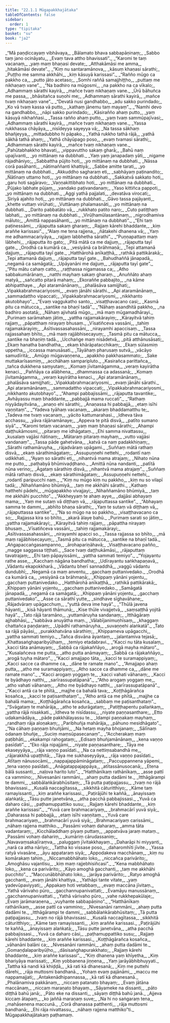 ```yaml
---
title: "22.1.1 Mūgapakkhajātaka"
tableOfContents: false
sidebar:
  order: 1
type: "tipitaka"
basket: "su"
book: "ja2"
---
```



<DynamicBreadcrumb />

<Division number="1" book="ja2" bookNo="23" page="149">

<Paragraph number="1315" type="verses" book="ja2">
_“Mā paṇḍiccayaṃ vibhāvaya,_  
_Bālamato bhava sabbapāṇinaṃ;_  
_Sabbo taṃ jano ocināyatu,_  
_Evaṃ tava attho bhavissati”._  

</Paragraph>

</Division>
<Division number="2" book="ja2" bookNo="23" page="149">

<Paragraph number="1316" type="verses" book="ja2">
_“Karomi te taṃ vacanaṃ,_  
_yaṃ maṃ bhaṇasi devate;_  
_Atthakāmāsi me amma,_  
_hitakāmāsi devate”._  

</Paragraph>

</Division>
<Division number="3" book="ja2" bookNo="23" page="149">

<Paragraph number="1317" type="verses" book="ja2">
_“Kiṃ nu santaramānova,_  
_kāsuṃ khaṇasi sārathi;_  
_Puṭṭho me samma akkhāhi,_  
_kiṃ kāsuyā karissasi”._  

</Paragraph>

</Division>
<Division number="4" book="ja2" bookNo="23" page="149">

<Paragraph number="1318" type="verses" book="ja2">
_“Rañño mūgo ca pakkho ca,_  
_putto jāto acetaso;_  
_Somhi raññā samajjhiṭṭho,_  
_puttaṃ me nikhaṇaṃ vane”._  

</Paragraph>

</Division>
<Division number="5" book="ja2" bookNo="23" page="149">

<Paragraph number="1319" type="verses" book="ja2">
_“Na badhiro na mūgosmi,_  
_na pakkho na ca vīkalo;_  
_Adhammaṃ sārathi kayirā,_  
_mañce tvaṃ nikhaṇaṃ vane._  

</Paragraph>

</Division>
<Division number="6" book="ja2" bookNo="23" page="149">

<Paragraph number="1320" type="verses" book="ja2">
_Ūrū bāhuñca me passa,_  
_bhāsitañca suṇohi me;_  
_Adhammaṃ sārathi kayirā,_  
_mañce tvaṃ nikhaṇaṃ vane”._  

</Paragraph>

</Division>
<Division number="7" book="ja2" bookNo="23" page="149">

<Paragraph number="1321" type="verses" book="ja2">
_“Devatā nusi gandhabbo,_  
_adu sakko purindado;_  
_Ko vā tvaṃ kassa vā putto,_  
_kathaṃ jānemu taṃ mayaṃ”._  

</Paragraph>

</Division>
<Division number="8" book="ja2" bookNo="23" page="149">

<Paragraph number="1322" type="verses" book="ja2">
_“Namhi devo na gandhabbo,_  
_nāpi sakko purindado;_  
_Kāsirañño ahaṃ putto,_  
_yaṃ kāsuyā nikhaññasi._  

</Paragraph>

</Division>
<Division number="9" book="ja2" bookNo="23" page="149">

<Paragraph number="1323" type="verses" book="ja2">
_Tassa rañño ahaṃ putto,_  
_yaṃ tvaṃ sammūpajīvasi;_  
_Adhammaṃ sārathi kayirā,_  
_mañce tvaṃ nikhaṇaṃ vane._  

</Paragraph>

</Division>
<Division number="10" book="ja2" bookNo="23" page="149">

<Paragraph number="1324" type="verses" book="ja2">
_Yassa rukkhassa chāyāya,_  
_nisīdeyya sayeyya vā;_  
_Na tassa sākhaṃ bhañjeyya,_  
_mittadubbho hi pāpako._  

</Paragraph>

</Division>
<Division number="11" book="ja2" bookNo="23" page="150">

<Paragraph number="1325" type="verses" book="ja2">
_Yathā rukkho tathā rājā,_  
_yathā sākhā tathā ahaṃ;_  
_Yathā chāyūpago poso,_  
_evaṃ tvamasi sārathi;_  
_Adhammaṃ sārathi kayirā,_  
_mañce tvaṃ nikhaṇaṃ vane._  

</Paragraph>

</Division>
<Division number="12" book="ja2" bookNo="23" page="150">

<Paragraph number="1326" type="verses" book="ja2">
_Pahūtabhakkho bhavati,_  
_vippavuttho sakaṃ gharā;_  
_Bahū naṃ upajīvanti,_  
_yo mittānaṃ na dubbhati._  

</Paragraph>

</Division>
<Division number="13" book="ja2" bookNo="23" page="150">

<Paragraph number="1327" type="verses" book="ja2">
_Yaṃ yaṃ janapadaṃ yāti,_  
_nigame rājadhāniyo;_  
_Sabbattha pūjito hoti,_  
_yo mittānaṃ na dubbhati._  

</Paragraph>

</Division>
<Division number="14" book="ja2" bookNo="23" page="150">

<Paragraph number="1328" type="verses" book="ja2">
_Nāssa corā pasāhanti,_  
_nātimaññanti khattiyā;_  
_Sabbe amitte tarati,_  
_yo mittānaṃ na dubbhati._  

</Paragraph>

</Division>
<Division number="15" book="ja2" bookNo="23" page="150">

<Paragraph number="1329" type="verses" book="ja2">
_Akkuddho sagharaṃ eti,_  
_sabhāyaṃ paṭinandito;_  
_Ñātīnaṃ uttamo hoti,_  
_yo mittānaṃ na dubbhati._  

</Paragraph>

</Division>
<Division number="16" book="ja2" bookNo="23" page="150">

<Paragraph number="1330" type="verses" book="ja2">
_Sakkatvā sakkato hoti,_  
_garu hoti sagāravo;_  
_Vaṇṇakittibhato hoti,_  
_yo mittānaṃ na dubbhati._  

</Paragraph>

</Division>
<Division number="17" book="ja2" bookNo="23" page="150">

<Paragraph number="1331" type="verses" book="ja2">
_Pūjako labhate pūjaṃ,_  
_vandako paṭivandanaṃ;_  
_Yaso kittiñca pappoti,_  
_yo mittānaṃ na dubbhati._  

</Paragraph>

</Division>
<Division number="18" book="ja2" bookNo="23" page="150">

<Paragraph number="1332" type="verses" book="ja2">
_Aggi yathā pajjalati,_  
_devatāva virocati;_  
_Siriyā ajahito hoti,_  
_yo mittānaṃ na dubbhati._  

</Paragraph>

</Division>
<Division number="19" book="ja2" bookNo="23" page="150">

<Paragraph number="1333" type="verses" book="ja2">
_Gāvo tassa pajāyanti,_  
_khette vuttaṃ virūhati;_  
_Vuttānaṃ phalamasnāti,_  
_yo mittānaṃ na dubbhati._  

</Paragraph>

</Division>
<Division number="20" book="ja2" bookNo="23" page="150">

<Paragraph number="1334" type="verses" book="ja2">
_Darito pabbatāto vā,_  
_rukkhato patito naro;_  
_Cuto patiṭṭhaṃ labhati,_  
_yo mittānaṃ na dubbhati._  

</Paragraph>

</Division>
<Division number="21" book="ja2" bookNo="23" page="84">

<Paragraph number="1335" type="verses" book="ja2">
_Virūḷhamūlasantānaṃ,_  
_nigrodhamiva māluto;_  
_Amittā nappasāhanti,_  
_yo mittānaṃ na dubbhati”._  

</Paragraph>

</Division>
<Division number="22" book="ja2" bookNo="23" page="150">

<Paragraph number="1336" type="verses" book="ja2">
_“Ehi taṃ paṭinessāmi,_  
_rājaputta sakaṃ gharaṃ;_  
_Rajjaṃ kārehi bhaddante,_  
_kiṃ araññe karissasi”._  

</Paragraph>

</Division>
<Division number="23" book="ja2" bookNo="23" page="151">

<Paragraph number="1337" type="verses" book="ja2">
_“Alaṃ me tena rajjena,_  
_ñātakehi dhanena vā;_  
_Yaṃ me adhammacariyāya,_  
_rajjaṃ labbhetha sārathi”._  

</Paragraph>

</Division>
<Division number="24" book="ja2" bookNo="23" page="151">

<Paragraph number="1338" type="verses" book="ja2">
_“Puṇṇapattaṃ maṃ lābhehi,_  
_rājaputta ito gato;_  
_Pitā mātā ca me dajjuṃ,_  
_rājaputta tayī gate._  

</Paragraph>

</Division>
<Division number="25" book="ja2" bookNo="23" page="151">

<Paragraph number="1339" type="verses" book="ja2">
_Orodhā ca kumārā ca,_  
_vesiyānā ca brāhmaṇā;_  
_Tepi attamanā dajjuṃ,_  
_rājaputta tayī gate._  

</Paragraph>

</Division>
<Division number="26" book="ja2" bookNo="23" page="151">

<Paragraph number="1340" type="verses" book="ja2">
_Hatthārohā anīkaṭṭhā,_  
_rathikā pattikārakā;_  
_Tepi attamanā dajjuṃ,_  
_rājaputta tayī gate._  

</Paragraph>

</Division>
<Division number="27" book="ja2" bookNo="23" page="151">

<Paragraph number="1341" type="verses" book="ja2">
_Bahudhaññā jānapadā,_  
_negamā ca samāgatā;_  
_Upāyanāni me dajjuṃ,_  
_rājaputta tayī gate”._  

</Paragraph>

</Division>
<Division number="28" book="ja2" bookNo="23" page="151">

<Paragraph number="1342" type="verses" book="ja2">
_“Pitu mātu cahaṃ catto,_  
_raṭṭhassa nigamassa ca;_  
_Atho sabbakumārānaṃ,_  
_natthi mayhaṃ sakaṃ gharaṃ._  

</Paragraph>

</Division>
<Division number="29" book="ja2" bookNo="23" page="151">

<Paragraph number="1343" type="verses" book="ja2">
_Anuññāto ahaṃ matyā,_  
_sañcatto pitarā mahaṃ;_  
_Ekoraññe pabbajito,_  
_na kāme abhipatthaye._  

</Paragraph>

</Division>
<Division number="30" book="ja2" bookNo="23" page="151">

<Paragraph number="1344" type="verses" book="ja2">
_Api ataramānānaṃ,_  
_phalāsāva samijjhati;_  
_Vipakkabrahmacariyosmi,_  
_evaṃ jānāhi sārathi._  

</Paragraph>

</Division>
<Division number="31" book="ja2" bookNo="23" page="151">

<Paragraph number="1345" type="verses" book="ja2">
_Api ataramānānaṃ,_  
_sammadattho vipaccati;_  
_Vipakkabrahmacariyosmi,_  
_nikkhanto akutobhayo”._  

</Paragraph>

</Division>
<Division number="32" book="ja2" bookNo="23" page="151">

<Paragraph number="1346" type="verses" book="ja2">
_“Evaṃ vaggukatho santo,_  
_visaṭṭhavacano casi;_  
_Kasmā pitu ca mātucca,_  
_santike na bhaṇī tadā”._  

</Paragraph>

</Division>
<Division number="33" book="ja2" bookNo="23" page="151">

<Paragraph number="1347" type="verses" book="ja2">
_“Nāhaṃ asandhitā pakkho,_  
_na badhiro asotatā;_  
_Nāhaṃ ajivhatā mūgo,_  
_mā maṃ mūgamadhārayi._  

</Paragraph>

</Division>
<Division number="34" book="ja2" bookNo="23" page="151">

<Paragraph number="1348" type="verses" book="ja2">
_Purimaṃ sarāmahaṃ jātiṃ,_  
_yattha rajjamakārayiṃ;_  
_Kārayitvā tahiṃ rajjaṃ,_  
_pāpatthaṃ nirayaṃ bhusaṃ._  

</Paragraph>

</Division>
<Division number="35" book="ja2" bookNo="23" page="152">

<Paragraph number="1349" type="verses" book="ja2">
_Vīsatiñceva vassāni,_  
_tahiṃ rajjamakārayiṃ;_  
_Asītivassasahassāni,_  
_nirayamhi apaccisaṃ._  

</Paragraph>

</Division>
<Division number="36" book="ja2" bookNo="23" page="152">

<Paragraph number="1350" type="verses" book="ja2">
_Tassa rajjassahaṃ bhīto,_  
_mā maṃ rajjābhisecayuṃ;_  
_Tasmā pitu ca mātucca,_  
_santike na bhaṇiṃ tadā._  

</Paragraph>

</Division>
<Division number="37" book="ja2" bookNo="23" page="152">

<Paragraph number="1351" type="verses" book="ja2">
_Ucchaṅge maṃ nisādetvā,_  
_pitā atthānusāsati;_  
_Ekaṃ hanatha bandhatha,_  
_ekaṃ khārāpatacchikaṃ;_  
_Ekaṃ sūlasmiṃ uppetha,_  
_iccassa manusāsati._  

</Paragraph>

</Division>
<Division number="38" book="ja2" bookNo="23" page="152">

<Paragraph number="1352" type="verses" book="ja2">
_Tāyāhaṃ pharusaṃ sutvā,_  
_vācāyo samudīritā;_  
_Amūgo mūgavaṇṇena,_  
_apakkho pakkhasammato;_  
_Sake muttakarīsasmiṃ,_  
_acchāhaṃ samparipluto._  

</Paragraph>

</Division>
<Division number="39" book="ja2" bookNo="23" page="152">

<Paragraph number="1353" type="verses" book="ja2">
_Kasirañca parittañca,_  
_tañca dukkhena saṃyutaṃ;_  
_Komaṃ jīvitamāgamma,_  
_veraṃ kayirātha kenaci._  

</Paragraph>

</Division>
<Division number="40" book="ja2" bookNo="23" page="152">

<Paragraph number="1354" type="verses" book="ja2">
_Paññāya ca alābhena,_  
_dhammassa ca adassanā;_  
_Komaṃ jīvitamāgamma,_  
_veraṃ kayirātha kenaci._  

</Paragraph>

</Division>
<Division number="41" book="ja2" bookNo="23" page="152">

<Paragraph number="1355" type="verses" book="ja2">
_Api ataramānānaṃ,_  
_phalāsāva samijjhati;_  
_Vipakkabrahmacariyosmi,_  
_evaṃ jānāhi sārathi._  

</Paragraph>

</Division>
<Division number="42" book="ja2" bookNo="23" page="152">

<Paragraph number="1356" type="verses" book="ja2">
_Api ataramānānaṃ,_  
_sammadattho vipaccati;_  
_Vipakkabrahmacariyosmi,_  
_nikkhanto akutobhayo”._  

</Paragraph>

</Division>
<Division number="43" book="ja2" bookNo="23" page="152">

<Paragraph number="1357" type="verses" book="ja2">
_“Ahampi pabbajissāmi,_  
_rājaputta tavantike;_  
_Avhāyassu maṃ bhaddante,_  
_pabbajjā mama ruccati”._  

</Paragraph>

</Division>
<Division number="44" book="ja2" bookNo="23" page="152">

<Paragraph number="1358" type="verses" book="ja2">
_“Rathaṃ niyyādayitvāna,_  
_anaṇo ehi sārathi;_  
_Anaṇassa hi pabbajjā,_  
_etaṃ isīhi vaṇṇitaṃ”._  

</Paragraph>

</Division>
<Division number="45" book="ja2" bookNo="23" page="152">

<Paragraph number="1359" type="verses" book="ja2">
_“Yadeva tyāhaṃ vacanaṃ,_  
_akaraṃ bhaddamatthu te;_  
_Tadeva me tvaṃ vacanaṃ,_  
_yācito kattumarahasi._  

</Paragraph>

</Division>
<Division number="46" book="ja2" bookNo="23" page="153">

<Paragraph number="1360" type="verses" book="ja2">
_Idheva tāva acchassu,_  
_yāva rājānamānaye;_  
_Appeva te pitā disvā,_  
_patīto sumano siyā”._  

</Paragraph>

</Division>
<Division number="47" book="ja2" bookNo="23" page="153">

<Paragraph number="1361" type="verses" book="ja2">
_“Karomi tetaṃ vacanaṃ,_  
_yaṃ maṃ bhaṇasi sārathi;_  
_Ahampi daṭṭhukāmosmi,_  
_pitaraṃ me idhāgataṃ._  

</Paragraph>

</Division>
<Division number="48" book="ja2" bookNo="23" page="153">

<Paragraph number="1362" type="verses" book="ja2">
_Ehi samma nivattassu,_  
_kusalaṃ vajjāsi ñātinaṃ;_  
_Mātaraṃ pitaraṃ mayhaṃ,_  
_vutto vajjāsi vandanaṃ”._  

</Paragraph>

</Division>
<Division number="49" book="ja2" bookNo="23" page="153">

<Paragraph number="1363" type="verses" book="ja2">
_Tassa pāde gahetvāna,_  
_katvā ca naṃ padakkhiṇaṃ;_  
_Sārathi rathamāruyha,_  
_rājadvāraṃ upāgami._  

</Paragraph>

</Division>
<Division number="50" book="ja2" bookNo="23" page="153">

<Paragraph number="1364" type="verses" book="ja2">
_Suññaṃ mātā rathaṃ disvā,_  
_ekaṃ sārathimāgataṃ;_  
_Assupuṇṇehi nettehi,_  
_rodantī naṃ udikkhati._  

</Paragraph>

</Division>
<Division number="51" book="ja2" bookNo="23" page="153">

<Paragraph number="1365" type="verses" book="ja2">
_“Ayaṃ so sārathi eti,_  
_nihantvā mama atrajaṃ;_  
_Nihato nūna me putto,_  
_pathabyā bhūmivaḍḍhano._  

</Paragraph>

</Division>
<Division number="52" book="ja2" bookNo="23" page="153">

<Paragraph number="1366" type="verses" book="ja2">
_Amittā nūna nandanti,_  
_patītā nūna verino;_  
_Āgataṃ sārathiṃ disvā,_  
_nihantvā mama atrajaṃ”._  

</Paragraph>

</Division>
<Division number="53" book="ja2" bookNo="23" page="153">

<Paragraph number="1367" type="verses" book="ja2">
_Suññaṃ mātā rathaṃ disvā,_  
_ekaṃ sārathimāgataṃ;_  
_Assupuṇṇehi nettehi,_  
_rodantī paripucchi naṃ._  

</Paragraph>

</Division>
<Division number="54" book="ja2" bookNo="23" page="153">

<Paragraph number="1368" type="verses" book="ja2">
_“Kiṃ nu mūgo kiṃ nu pakkho,_  
_kiṃ nu so vilapī tadā;_  
_Nihaññamāno bhūmiyā,_  
_taṃ me akkhāhi sārathi._  

</Paragraph>

</Division>
<Division number="55" book="ja2" bookNo="23" page="153">

<Paragraph number="1369" type="verses" book="ja2">
_Kathaṃ hatthehi pādehi,_  
_mūgapakkho vivajjayi;_  
_Nihaññamāno bhūmiyā,_  
_taṃ me akkhāhi pucchito”._  

</Paragraph>

</Division>
<Division number="56" book="ja2" bookNo="23" page="153">

<Paragraph number="1370" type="verses" book="ja2">
_“Akkheyyaṃ te ahaṃ ayye,_  
_dajjāsi abhayaṃ mama;_  
_Yaṃ me sutaṃ vā diṭṭhaṃ vā,_  
_rājaputtassa santike”._  

</Paragraph>

</Division>
<Division number="57" book="ja2" bookNo="23" page="153">

<Paragraph number="1371" type="verses" book="ja2">
_“Abhayaṃ samma te dammi,_  
_abhīto bhaṇa sārathi;_  
_Yaṃ te sutaṃ vā diṭṭhaṃ vā,_  
_rājaputtassa santike”._  

</Paragraph>

</Division>
<Division number="58" book="ja2" bookNo="23" page="153">

<Paragraph number="1372" type="verses" book="ja2">
_“Na so mūgo na so pakkho,_  
_visaṭṭhavacano ca so;_  
_Rajjassa kira so bhīto,_  
_akarā ālaye bahū._  

</Paragraph>

</Division>
<Division number="59" book="ja2" bookNo="23" page="154">

<Paragraph number="1373" type="verses" book="ja2">
_Purimaṃ sarati so jātiṃ,_  
_yattha rajjamakārayi;_  
_Kārayitvā tahiṃ rajjaṃ,_  
_pāpattha nirayaṃ bhusaṃ._  

</Paragraph>

</Division>
<Division number="60" book="ja2" bookNo="23" page="154">

<Paragraph number="1374" type="verses" book="ja2">
_Vīsatiñceva vassāni,_  
_tahiṃ rajjamakārayi;_  
_Asītivassasahassāni,_  
_nirayamhi apacci so._  

</Paragraph>

</Division>
<Division number="61" book="ja2" bookNo="23" page="154">

<Paragraph number="1375" type="verses" book="ja2">
_Tassa rajjassa so bhīto,_  
_mā maṃ rajjābhisecayuṃ;_  
_Tasmā pitu ca mātucca,_  
_santike na bhaṇī tadā._  

</Paragraph>

</Division>
<Division number="62" book="ja2" bookNo="23" page="154">

<Paragraph number="1376" type="verses" book="ja2">
_Aṅgapaccaṅgasampanno,_  
_ārohapariṇāhavā;_  
_Visaṭṭhavacano pañño,_  
_magge saggassa tiṭṭhati._  

</Paragraph>

</Division>
<Division number="63" book="ja2" bookNo="23" page="154">

<Paragraph number="1377" type="verses" book="ja2">
_Sace tvaṃ daṭṭhukāmāsi,_  
_rājaputtaṃ tavatrajaṃ;_  
_Ehi taṃ pāpayissāmi,_  
_yattha sammati temiyo”._  

</Paragraph>

</Division>
<Division number="64" book="ja2" bookNo="23" page="154">

<Paragraph number="1378" type="verses" book="ja2">
_“Yojayantu rathe asse,_  
_Kacchaṃ nāgāna bandhatha;_  
_Udīrayantu saṅkhapaṇavā,_  
_Vādantu ekapokkharā._  

</Paragraph>

</Division>
<Division number="65" book="ja2" bookNo="23" page="154">

<Paragraph number="1379" type="verses" book="ja2">
_Vādantu bherī sannaddhā,_  
_vaggū vādantu dundubhī;_  
_Negamā ca maṃ anventu,_  
_gacchaṃ puttanivedako._  

</Paragraph>

</Division>
<Division number="66" book="ja2" bookNo="23" page="154">

<Paragraph number="1380" type="verses" book="ja2">
_Orodhā ca kumārā ca,_  
_vesiyānā ca brāhmaṇā;_  
_Khippaṃ yānāni yojentu,_  
_gacchaṃ puttanivedako._  

</Paragraph>

</Division>
<Division number="67" book="ja2" bookNo="23" page="154">

<Paragraph number="1381" type="verses" book="ja2">
_Hatthārohā anīkaṭṭhā,_  
_rathikā pattikārakā;_  
_Khippaṃ yānāni yojentu,_  
_gacchaṃ puttanivedako._  

</Paragraph>

</Division>
<Division number="68" book="ja2" bookNo="23" page="154">

<Paragraph number="1382" type="verses" book="ja2">
_Samāgatā jānapadā,_  
_negamā ca samāgatā;_  
_Khippaṃ yānāni yojentu,_  
_gacchaṃ puttanivedako”._  

</Paragraph>

</Division>
<Division number="69" book="ja2" bookNo="23" page="154">

<Paragraph number="1383" type="verses" book="ja2">
_Asse ca sārathī yutte,_  
_sindhave sīghavāhane;_  
_Rājadvāraṃ upāgacchuṃ,_  
_“yuttā deva ime hayā”._  

</Paragraph>

</Division>
<Division number="70" book="ja2" bookNo="23" page="154">

<Paragraph number="1384" type="verses" book="ja2">
_“Thūlā javena hāyanti,_  
_kisā hāyanti thāmunā;_  
_Kise thūle vivajjetvā,_  
_saṃsaṭṭhā yojitā hayā”._  

</Paragraph>

</Division>
<Division number="71" book="ja2" bookNo="23" page="155">

<Paragraph number="1385" type="verses" book="ja2">
_Tato rājā taramāno,_  
_yuttamāruyha sandanaṃ;_  
_Itthāgāraṃ ajjhabhāsi,_  
_“sabbāva anuyātha maṃ._  

</Paragraph>

</Division>
<Division number="72" book="ja2" bookNo="23" page="155">

<Paragraph number="1386" type="verses" book="ja2">
_Vālabījanimuṇhīsaṃ,_  
_khaggaṃ chattañca paṇḍaraṃ;_  
_Upādhī rathamāruyha,_  
_suvaṇṇehi alaṅkatā”._  

</Paragraph>

</Division>
<Division number="73" book="ja2" bookNo="23" page="155">

<Paragraph number="1387" type="verses" book="ja2">
_Tato sa rājā pāyāsi,_  
_purakkhatvāna sārathiṃ;_  
_Khippameva upāgacchi,_  
_yattha sammati temiyo._  

</Paragraph>

</Division>
<Division number="74" book="ja2" bookNo="23" page="155">

<Paragraph number="1388" type="verses" book="ja2">
_Tañca disvāna āyantaṃ,_  
_jalantamiva tejasā;_  
_Khattasaṅghaparibyūḷhaṃ,_  
_temiyo etadabravi._  

</Paragraph>

</Division>
<Division number="75" book="ja2" bookNo="23" page="155">

<Paragraph number="1389" type="verses" book="ja2">
_“Kacci nu tāta kusalaṃ,_  
_kacci tāta anāmayaṃ;_  
_Sabbā ca rājakaññāyo,_  
_arogā mayha mātaro”._  

</Paragraph>

</Division>
<Division number="76" book="ja2" bookNo="23" page="155">

<Paragraph number="1390" type="verses" book="ja2">
_“Kusalañceva me putta,_  
_atho putta anāmayaṃ;_  
_Sabbā ca rājakaññāyo,_  
_arogā tuyha mātaro”._  

</Paragraph>

</Division>
<Division number="77" book="ja2" bookNo="23" page="155">

<Paragraph number="1391" type="verses" book="ja2">
_“Kacci amajjapo tāta,_  
_kacci te suramappiyaṃ;_  
_Kacci sacce ca dhamme ca,_  
_dāne te ramate mano”._  

</Paragraph>

</Division>
<Division number="78" book="ja2" bookNo="23" page="155">

<Paragraph number="1392" type="verses" book="ja2">
_“Amajjapo ahaṃ putta,_  
_atho me suramappiyaṃ;_  
_Atho sacce ca dhamme ca,_  
_dāne me ramate mano”._  

</Paragraph>

</Division>
<Division number="79" book="ja2" bookNo="23" page="155">

<Paragraph number="1393" type="verses" book="ja2">
_“Kacci arogaṃ yoggaṃ te,_  
_kacci vahati vāhanaṃ;_  
_Kacci te byādhayo natthi,_  
_sarīrassupatāpanā”._  

</Paragraph>

</Division>
<Division number="80" book="ja2" bookNo="23" page="155">

<Paragraph number="1394" type="verses" book="ja2">
_“Atho arogaṃ yoggaṃ me,_  
_atho vahati vāhanaṃ;_  
_Atho me byādhayo natthi,_  
_sarīrassupatāpanā”._  

</Paragraph>

</Division>
<Division number="81" book="ja2" bookNo="23" page="155">

<Paragraph number="1395" type="verses" book="ja2">
_“Kacci antā ca te phītā,_  
_majjhe ca bahalā tava;_  
_Koṭṭhāgārañca kosañca,_  
_kacci te paṭisanthataṃ”._  

</Paragraph>

</Division>
<Division number="82" book="ja2" bookNo="23" page="155">

<Paragraph number="1396" type="verses" book="ja2">
_“Atho antā ca me phītā,_  
_majjhe ca bahalā mama;_  
_Koṭṭhāgārañca kosañca,_  
_sabbaṃ me paṭisanthataṃ”._  

</Paragraph>

</Division>
<Division number="83" book="ja2" bookNo="23" page="156">

<Paragraph number="1397" type="verses" book="ja2">
_“Svāgataṃ te mahārāja,_  
_atho te adurāgataṃ;_  
_Patiṭṭhapentu pallaṅkaṃ,_  
_yattha rājā nisakkati._  

</Paragraph>

</Division>
<Division number="84" book="ja2" bookNo="23" page="156">

<Paragraph number="1398" type="verses" book="ja2">
_Idheva te nisīdassu,_  
_niyate paṇṇasanthare;_  
_Etto udakamādāya,_  
_pāde pakkhālayassu te._  

</Paragraph>

</Division>
<Division number="85" book="ja2" bookNo="23" page="156">

<Paragraph number="1399" type="verses" book="ja2">
_Idampi paṇṇakaṃ mayhaṃ,_  
_randhaṃ rāja aloṇakaṃ;_  
_Paribhuñja mahārāja,_  
_pāhuno mesidhāgato”._  

</Paragraph>

</Division>
<Division number="86" book="ja2" bookNo="23" page="156">

<Paragraph number="1400" type="verses" book="ja2">
_“Na cāhaṃ paṇṇaṃ bhuñjāmi,_  
_Na hetaṃ mayha bhojanaṃ;_  
_Sālīnaṃ odanaṃ bhuñje,_  
_Suciṃ maṃsūpasecanaṃ”._  

</Paragraph>

</Division>
<Division number="87" book="ja2" bookNo="23" page="156">

<Paragraph number="1401" type="verses" book="ja2">
_“Accherakaṃ maṃ paṭibhāti,_  
_ekakampi rahogataṃ;_  
_Edisaṃ bhuñjamānānaṃ,_  
_kena vaṇṇo pasīdati”._  

</Paragraph>

</Division>
<Division number="88" book="ja2" bookNo="23" page="156">

<Paragraph number="1402" type="verses" book="ja2">
_“Eko rāja nipajjāmi,_  
_niyate paṇṇasanthare;_  
_Tāya me ekaseyyāya,_  
_rāja vaṇṇo pasīdati._  

</Paragraph>

</Division>
<Division number="89" book="ja2" bookNo="23" page="156">

<Paragraph number="1403" type="verses" book="ja2">
_Na ca nettiṃsabandhā me,_  
_rājarakkhā upaṭṭhitā;_  
_Tāya me sukhaseyyāya,_  
_rāja vaṇṇo pasīdati._  

</Paragraph>

</Division>
<Division number="90" book="ja2" bookNo="23" page="156">

<Paragraph number="1404" type="verses" book="ja2">
_Atītaṃ nānusocāmi,_  
_nappajappāmināgataṃ;_  
_Paccuppannena yāpemi,_  
_tena vaṇṇo pasīdati._  

</Paragraph>

</Division>
<Division number="91" book="ja2" bookNo="23" page="156">

<Paragraph number="1405" type="verses" book="ja2">
_Anāgatappajappāya,_  
_atītassānusocanā;_  
_Etena bālā sussanti,_  
_naḷova harito luto”._  

</Paragraph>

</Division>
<Division number="92" book="ja2" bookNo="23" page="156">

<Paragraph number="1406" type="verses" book="ja2">
_“Hatthānīkaṃ rathānīkaṃ,_  
_asse pattī ca vammino;_  
_Nivesanāni rammāni,_  
_ahaṃ putta dadāmi te._  

</Paragraph>

</Division>
<Division number="93" book="ja2" bookNo="23" page="156">

<Paragraph number="1407" type="verses" book="ja2">
_Itthāgārampi te dammi,_  
_sabbālaṅkārabhūsitaṃ;_  
_Tā putta paṭipajjassu,_  
_tvaṃ no rājā bhavissasi._  

</Paragraph>

</Division>
<Division number="94" book="ja2" bookNo="23" page="156">

<Paragraph number="1408" type="verses" book="ja2">
_Kusalā naccagītassa,_  
_sikkhitā cāturitthiyo;_  
_Kāme taṃ ramayissanti,_  
_kiṃ araññe karissasi._  

</Paragraph>

</Division>
<Division number="95" book="ja2" bookNo="23" page="157">

<Paragraph number="1409" type="verses" book="ja2">
_Paṭirājūhi te kaññā,_  
_ānayissaṃ alaṅkatā;_  
_Tāsu putte janetvāna,_  
_atha pacchā pabbajissasi._  

</Paragraph>

</Division>
<Division number="96" book="ja2" bookNo="23" page="157">

<Paragraph number="1410" type="verses" book="ja2">
_Yuvā ca daharo cāsi,_  
_paṭhamuppattiko susu;_  
_Rajjaṃ kārehi bhaddante,_  
_kiṃ araññe karissasi”._  

</Paragraph>

</Division>
<Division number="97" book="ja2" bookNo="23" page="157">

<Paragraph number="1411" type="verses" book="ja2">
_“Yuvā care brahmacariyaṃ,_  
_brahmacārī yuvā siyā;_  
_Daharassa hi pabbajjā,_  
_etaṃ isīhi vaṇṇitaṃ._  

</Paragraph>

</Division>
<Division number="98" book="ja2" bookNo="23" page="157">

<Paragraph number="1412" type="verses" book="ja2">
_Yuvā care brahmacariyaṃ,_  
_brahmacārī yuvā siyā;_  
_Brahmacariyaṃ carissāmi,_  
_nāhaṃ rajjena matthiko._  

</Paragraph>

</Division>
<Division number="99" book="ja2" bookNo="23" page="157">

<Paragraph number="1413" type="verses" book="ja2">
_Passāmi vohaṃ daharaṃ,_  
_amma tāta vadantaraṃ;_  
_Kicchāladdhaṃ piyaṃ puttaṃ,_  
_appatvāva jaraṃ mataṃ._  

</Paragraph>

</Division>
<Division number="100" book="ja2" bookNo="23" page="157">

<Paragraph number="1414" type="verses" book="ja2">
_Passāmi vohaṃ dahariṃ,_  
_kumāriṃ cārudassaniṃ;_  
_Navavaṃsakaḷīraṃva,_  
_paluggaṃ jīvitakkhayaṃ._  

</Paragraph>

</Division>
<Division number="101" book="ja2" bookNo="23" page="157">

<Paragraph number="1415" type="verses" book="ja2">
_Daharāpi hi miyyanti,_  
_narā ca atha nāriyo;_  
_Tattha ko vissase poso,_  
_daharomhīti jīvite._  

</Paragraph>

</Division>
<Division number="102" book="ja2" bookNo="23" page="157">

<Paragraph number="1416" type="verses" book="ja2">
_Yassa ratyā vivasāne,_  
_āyu appataraṃ siyā;_  
_Appodakeva macchānaṃ,_  
_kiṃ nu komārakaṃ tahiṃ._  

</Paragraph>

</Division>
<Division number="103" book="ja2" bookNo="23" page="157">

<Paragraph number="1417" type="verses" book="ja2">
_Niccamabbhāhato loko,_  
_niccañca parivārito;_  
_Amoghāsu vajantīsu,_  
_kiṃ maṃ rajjebhisiñcasi”._  

</Paragraph>

</Division>
<Division number="104" book="ja2" bookNo="23" page="157">

<Paragraph number="1418" type="verses" book="ja2">
_“Kena mabbhāhato loko,_  
_kena ca parivārito;_  
_Kāyo amoghā gacchanti,_  
_taṃ me akkhāhi pucchito”._  

</Paragraph>

</Division>
<Division number="105" book="ja2" bookNo="23" page="157">

<Paragraph number="1419" type="verses" book="ja2">
_“Maccunābbhāhato loko,_  
_jarāya parivārito;_  
_Ratyo amoghā gacchanti,_  
_evaṃ jānāhi khattiya._  

</Paragraph>

</Division>
<Division number="106" book="ja2" bookNo="23" page="157">

<Paragraph number="1420" type="verses" book="ja2">
_Yathāpi tante vitate,_  
_yaṃ yadevūpaviyyati;_  
_Appakaṃ hoti vetabbaṃ,_  
_evaṃ maccāna jīvitaṃ._  

</Paragraph>

</Division>
<Division number="107" book="ja2" bookNo="23" page="158">

<Paragraph number="1421" type="verses" book="ja2">
_Yathā vārivaho pūro,_  
_gacchannupanivattati;_  
_Evamāyu manussānaṃ,_  
_gacchannupanivattati._  

</Paragraph>

</Division>
<Division number="108" book="ja2" bookNo="23" page="158">

<Paragraph number="1422" type="verses" book="ja2">
_Yathā vārivaho pūro,_  
_vahe rukkhepakūlaje;_  
_Evaṃ jarāmaraṇena,_  
_vuyhante sabbapāṇino”._  

</Paragraph>

</Division>
<Division number="109" book="ja2" bookNo="23" page="158">

<Paragraph number="1423" type="verses" book="ja2">
_“Hatthānīkaṃ rathānīkaṃ,_  
_asse pattī ca vammino;_  
_Nivesanāni rammāni,_  
_ahaṃ putta dadāmi te._  

</Paragraph>

</Division>
<Division number="110" book="ja2" bookNo="23" page="158">

<Paragraph number="1424" type="verses" book="ja2">
_Itthāgārampi te dammi,_  
_sabbālaṅkārabhūsitaṃ;_  
_Tā putta paṭipajjassu,_  
_tvaṃ no rājā bhavissasi._  

</Paragraph>

</Division>
<Division number="111" book="ja2" bookNo="23" page="158">

<Paragraph number="1425" type="verses" book="ja2">
_Kusalā naccagītassa,_  
_sikkhitā cāturitthiyo;_  
_Kāme taṃ ramayissanti,_  
_kiṃ araññe karissasi._  

</Paragraph>

</Division>
<Division number="112" book="ja2" bookNo="23" page="158">

<Paragraph number="1426" type="verses" book="ja2">
_Paṭirājūhi te kaññā,_  
_ānayissaṃ alaṅkatā;_  
_Tāsu putte janetvāna,_  
_atha pacchā pabbajissasi._  

</Paragraph>

</Division>
<Division number="113" book="ja2" bookNo="23" page="158">

<Paragraph number="1427" type="verses" book="ja2">
_Yuvā ca daharo cāsi,_  
_paṭhamuppattiko susu;_  
_Rajjaṃ kārehi bhaddante,_  
_kiṃ araññe karissasi._  

</Paragraph>

</Division>
<Division number="114" book="ja2" bookNo="23" page="158">

<Paragraph number="1428" type="verses" book="ja2">
_Koṭṭhāgārañca kosañca,_  
_vāhanāni balāni ca;_  
_Nivesanāni rammāni,_  
_ahaṃ putta dadāmi te._  

</Paragraph>

</Division>
<Division number="115" book="ja2" bookNo="23" page="158">

<Paragraph number="1429" type="verses" book="ja2">
_Gomaṇḍalaparibyūḷho,_  
_dāsisaṅghapurakkhato;_  
_Rajjaṃ kārehi bhaddante,_  
_kiṃ araññe karissasi”._  

</Paragraph>

</Division>
<Division number="116" book="ja2" bookNo="23" page="158">

<Paragraph number="1430" type="verses" book="ja2">
_“Kiṃ dhanena yaṃ khīyetha,_  
_Kiṃ bhariyāya marissati;_  
_Kiṃ yobbanena jiṇṇena,_  
_Yaṃ jarāyābhibhuyyati._  

</Paragraph>

</Division>
<Division number="117" book="ja2" bookNo="23" page="158">

<Paragraph number="1431" type="verses" book="ja2">
_Tattha kā nandi kā khiḍḍā,_  
_kā rati kā dhanesanā;_  
_Kiṃ me puttehi dārehi,_  
_rāja muttosmi bandhanā._  

</Paragraph>

</Division>
<Division number="118" book="ja2" bookNo="23" page="158">

<Paragraph number="1432" type="verses" book="ja2">
_Yohaṃ evaṃ pajānāmi,_  
_maccu me nappamajjati;_  
_Antakenādhipannassa,_  
_kā ratī kā dhanesanā._  

</Paragraph>

</Division>
<Division number="119" book="ja2" bookNo="23" page="159">

<Paragraph number="1433" type="verses" book="ja2">
_Phalānamiva pakkānaṃ,_  
_niccaṃ patanato bhayaṃ;_  
_Evaṃ jātāna maccānaṃ,_  
_niccaṃ maraṇato bhayaṃ._  

</Paragraph>

</Division>
<Division number="120" book="ja2" bookNo="23" page="159">

<Paragraph number="1434" type="verses" book="ja2">
_Sāyameke na dissanti,_  
_pāto diṭṭhā bahū janā;_  
_Pāto eke na dissanti,_  
_sāyaṃ diṭṭhā bahū janā._  

</Paragraph>

</Division>
<Division number="121" book="ja2" bookNo="23" page="159">

<Paragraph number="1435" type="verses" book="ja2">
_Ajjeva kiccaṃ ātapaṃ,_  
_ko jaññā maraṇaṃ suve;_  
_Na hi no saṅgaraṃ tena,_  
_mahāsenena maccunā._  

</Paragraph>

</Division>
<Division number="122" book="ja2" bookNo="23" page="159">

<Paragraph number="1436" type="verses" book="ja2">
_Corā dhanassa patthenti,_  
_rāja muttosmi bandhanā;_  
_Ehi rāja nivattassu,_  
_nāhaṃ rajjena matthiko”ti._  


</Paragraph>
</Division>

<Paragraph number="1437" type="center" book="ja2">
Mūgapakkhajātakaṃ paṭhamaṃ.
</Paragraph>